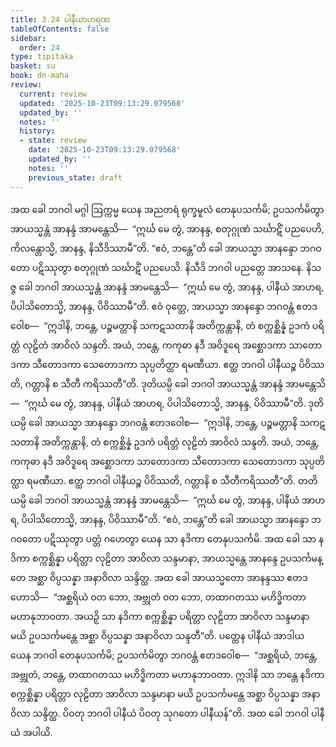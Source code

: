 ```yaml
---
title: 3.24 ပါနီယာဟရဏ
tableOfContents: false
sidebar:
  order: 24
type: tipitaka
basket: su
book: dn-maha
review:
  current: review
  updated: '2025-10-23T09:13:29.079568'
  updated_by: ''
  notes: ''
  history:
  - state: review
    date: '2025-10-23T09:13:29.079568'
    updated_by: ''
    notes: ''
    previous_state: draft
---
```



<ReviewStatus review={frontmatter.review} showDetails={true} />

<HypothesisAnnotation frontmatter={frontmatter} />

<DynamicBreadcrumb />

<Division number="191" book="dn-maha" e="ch" v="7" p="106">

<Paragraph number="426" book="dn-maha">
အထ ခေါ ဘဂဝါ မဂ္ဂါ ဩက္ကမ္မ ယေန အညတရံ ရုက္ခမူလံ တေနုပသင်္ကမိ; ဥပသင်္ကမိတွာ အာယသ္မန္တံ အာနန္ဒံ အာမန္တေသိ—  “ဣင်္ဃ မေ တွံ, အာနန္ဒ, စတုဂ္ဂုဏံ သင်္ဃာဋိံ ပညပေဟိ, ကိလန္တောသ္မိ, အာနန္ဒ, နိသီဒိဿာမီ”တိ. “ဧဝံ, ဘန္တေ”တိ ခေါ အာယသ္မာ အာနန္ဒော ဘဂဝတော ပဋိဿုတွာ စတုဂ္ဂုဏံ သင်္ဃာဋိံ ပညပေသိ. နိသီဒိ ဘဂဝါ ပညတ္တေ အာသနေ. နိသဇ္ဇ ခေါ ဘဂဝါ အာယသ္မန္တံ အာနန္ဒံ အာမန္တေသိ—  “ဣင်္ဃ မေ တွံ, အာနန္ဒ, ပါနီယံ အာဟရ, ပိပါသိတောသ္မိ, အာနန္ဒ, ပိဝိဿာမီ”တိ. ဧဝံ ဝုတ္တေ, အာယသ္မာ အာနန္ဒော ဘဂဝန္တံ ဧတဒဝေါစ—  “ဣဒါနိ, ဘန္တေ, ပဉ္စမတ္တာနိ သကဋသတာနိ အတိက္ကန္တာနိ, တံ စက္ကစ္ဆိန္နံ ဥဒကံ ပရိတ္တံ လုဠိတံ အာဝိလံ သန္ဒတိ. အယံ, ဘန္တေ, ကကုဓာ နဒီ အဝိဒူရေ အစ္ဆောဒကာ သာတောဒကာ သီတောဒကာ သေတောဒကာ သုပ္ပတိတ္ထာ ရမဏီယာ. ဧတ္ထ ဘဂဝါ ပါနီယဉ္စ ပိဝိဿတိ, ဂတ္တာနိ စ သီတီ ကရိဿတီ”တိ.
</Paragraph>

<Paragraph number="427" book="dn-maha">
ဒုတိယမ္ပိ ခေါ ဘဂဝါ အာယသ္မန္တံ အာနန္ဒံ အာမန္တေသိ—  “ဣင်္ဃ မေ တွံ, အာနန္ဒ, ပါနီယံ အာဟရ, ပိပါသိတောသ္မိ, အာနန္ဒ, ပိဝိဿာမီ”တိ. ဒုတိယမ္ပိ ခေါ အာယသ္မာ အာနန္ဒော ဘဂဝန္တံ ဧတဒဝေါစ—  “ဣဒါနိ, ဘန္တေ, ပဉ္စမတ္တာနိ သကဋသတာနိ အတိက္ကန္တာနိ, တံ စက္ကစ္ဆိန္နံ ဥဒကံ ပရိတ္တံ လုဠိတံ အာဝိလံ သန္ဒတိ. အယံ, ဘန္တေ, ကကုဓာ နဒီ အဝိဒူရေ အစ္ဆောဒကာ သာတောဒကာ သီတောဒကာ သေတောဒကာ သုပ္ပတိတ္ထာ ရမဏီယာ. ဧတ္ထ ဘဂဝါ ပါနီယဉ္စ ပိဝိဿတိ, ဂတ္တာနိ စ သီတီကရိဿတီ”တိ.
</Paragraph>

<Paragraph number="428" book="dn-maha">
တတိယမ္ပိ ခေါ ဘဂဝါ အာယသ္မန္တံ အာနန္ဒံ အာမန္တေသိ—  “ဣင်္ဃ မေ တွံ, အာနန္ဒ, ပါနီယံ အာဟရ, ပိပါသိတောသ္မိ, အာနန္ဒ, ပိဝိဿာမီ”တိ. “ဧဝံ, ဘန္တေ”တိ ခေါ အာယသ္မာ အာနန္ဒော ဘဂဝတော ပဋိဿုတွာ ပတ္တံ ဂဟေတွာ ယေန သာ နဒိကာ တေနုပသင်္ကမိ. အထ ခေါ သာ နဒိကာ စက္ကစ္ဆိန္နာ ပရိတ္တာ လုဠိတာ အာဝိလာ သန္ဒမာနာ, အာယသ္မန္တေ အာနန္ဒေ ဥပသင်္ကမန္တေ အစ္ဆာ ဝိပ္ပသန္နာ အနာဝိလာ သန္ဒိတ္ထ. အထ ခေါ အာယသ္မတော အာနန္ဒဿ ဧတဒဟောသိ—  “အစ္ဆရိယံ ဝတ ဘော, အဗ္ဘုတံ ဝတ ဘော, တထာဂတဿ မဟိဒ္ဓိကတာ မဟာနုဘာဝတာ. အယဉှိ သာ နဒိကာ စက္ကစ္ဆိန္နာ ပရိတ္တာ လုဠိတာ အာဝိလာ သန္ဒမာနာ မယိ ဥပသင်္ကမန္တေ အစ္ဆာ ဝိပ္ပသန္နာ အနာဝိလာ သန္ဒတီ”တိ. ပတ္တေန ပါနီယံ အာဒါယ ယေန ဘဂဝါ တေနုပသင်္ကမိ; ဥပသင်္ကမိတွာ ဘဂဝန္တံ ဧတဒဝေါစ—  “အစ္ဆရိယံ, ဘန္တေ, အဗ္ဘုတံ, ဘန္တေ, တထာဂတဿ မဟိဒ္ဓိကတာ မဟာနုဘာဝတာ. ဣဒါနိ သာ ဘန္တေ နဒိကာ စက္ကစ္ဆိန္နာ ပရိတ္တာ လုဠိတာ အာဝိလာ သန္ဒမာနာ မယိ ဥပသင်္ကမန္တေ အစ္ဆာ ဝိပ္ပသန္နာ အနာဝိလာ သန္ဒိတ္ထ. ပိဝတု ဘဂဝါ ပါနီယံ ပိဝတု သုဂတော ပါနီယန်”တိ. အထ ခေါ ဘဂဝါ ပါနီယံ အပါယိ.
</Paragraph>
</Division>
